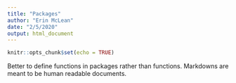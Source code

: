 ```yaml
---
title: "Packages"
author: "Erin McLean"
date: "2/5/2020"
output: html_document
---
```


```r
knitr::opts_chunk$set(echo = TRUE)
```

Better to define functions in packages rather than functions. Markdowns are meant to be human readable documents.



